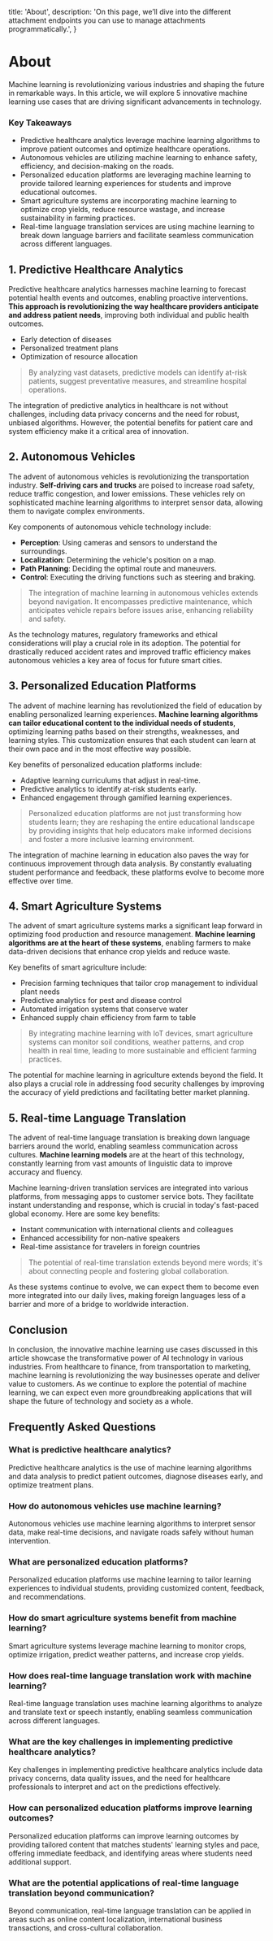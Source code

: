   title: 'About',
  description:
    'On this page, we’ll dive into the different attachment endpoints you can use to manage attachments programmatically.',
}

# About

Machine learning is revolutionizing various industries and shaping the future in remarkable ways. In this article, we will explore 5 innovative machine learning use cases that are driving significant advancements in technology.

### Key Takeaways

*   Predictive healthcare analytics leverage machine learning algorithms to improve patient outcomes and optimize healthcare operations.
*   Autonomous vehicles are utilizing machine learning to enhance safety, efficiency, and decision-making on the roads.
*   Personalized education platforms are leveraging machine learning to provide tailored learning experiences for students and improve educational outcomes.
*   Smart agriculture systems are incorporating machine learning to optimize crop yields, reduce resource wastage, and increase sustainability in farming practices.
*   Real-time language translation services are using machine learning to break down language barriers and facilitate seamless communication across different languages.

## 1\. Predictive Healthcare Analytics

Predictive healthcare analytics harnesses machine learning to forecast potential health events and outcomes, enabling proactive interventions. **This approach is revolutionizing the way healthcare providers anticipate and address patient needs**, improving both individual and public health outcomes.

*   Early detection of diseases
*   Personalized treatment plans
*   Optimization of resource allocation

> By analyzing vast datasets, predictive models can identify at-risk patients, suggest preventative measures, and streamline hospital operations.

The integration of predictive analytics in healthcare is not without challenges, including data privacy concerns and the need for robust, unbiased algorithms. However, the potential benefits for patient care and system efficiency make it a critical area of innovation.

## 2\. Autonomous Vehicles

The advent of autonomous vehicles is revolutionizing the transportation industry. **Self-driving cars and trucks** are poised to increase road safety, reduce traffic congestion, and lower emissions. These vehicles rely on sophisticated machine learning algorithms to interpret sensor data, allowing them to navigate complex environments.

Key components of autonomous vehicle technology include:

*   **Perception**: Using cameras and sensors to understand the surroundings.
*   **Localization**: Determining the vehicle's position on a map.
*   **Path Planning**: Deciding the optimal route and maneuvers.
*   **Control**: Executing the driving functions such as steering and braking.

> The integration of machine learning in autonomous vehicles extends beyond navigation. It encompasses predictive maintenance, which anticipates vehicle repairs before issues arise, enhancing reliability and safety.

As the technology matures, regulatory frameworks and ethical considerations will play a crucial role in its adoption. The potential for drastically reduced accident rates and improved traffic efficiency makes autonomous vehicles a key area of focus for future smart cities.

## 3\. Personalized Education Platforms

The advent of machine learning has revolutionized the field of education by enabling personalized learning experiences. **Machine learning algorithms can tailor educational content to the individual needs of students**, optimizing learning paths based on their strengths, weaknesses, and learning styles. This customization ensures that each student can learn at their own pace and in the most effective way possible.

Key benefits of personalized education platforms include:

*   Adaptive learning curriculums that adjust in real-time.
*   Predictive analytics to identify at-risk students early.
*   Enhanced engagement through gamified learning experiences.

> Personalized education platforms are not just transforming how students learn; they are reshaping the entire educational landscape by providing insights that help educators make informed decisions and foster a more inclusive learning environment.

The integration of machine learning in education also paves the way for continuous improvement through data analysis. By constantly evaluating student performance and feedback, these platforms evolve to become more effective over time.

## 4\. Smart Agriculture Systems

The advent of smart agriculture systems marks a significant leap forward in optimizing food production and resource management. **Machine learning algorithms are at the heart of these systems**, enabling farmers to make data-driven decisions that enhance crop yields and reduce waste.

Key benefits of smart agriculture include:

*   Precision farming techniques that tailor crop management to individual plant needs
*   Predictive analytics for pest and disease control
*   Automated irrigation systems that conserve water
*   Enhanced supply chain efficiency from farm to table

> By integrating machine learning with IoT devices, smart agriculture systems can monitor soil conditions, weather patterns, and crop health in real time, leading to more sustainable and efficient farming practices.

The potential for machine learning in agriculture extends beyond the field. It also plays a crucial role in addressing food security challenges by improving the accuracy of yield predictions and facilitating better market planning.

## 5\. Real-time Language Translation

The advent of real-time language translation is breaking down language barriers around the world, enabling seamless communication across cultures. **Machine learning models** are at the heart of this technology, constantly learning from vast amounts of linguistic data to improve accuracy and fluency.

Machine learning-driven translation services are integrated into various platforms, from messaging apps to customer service bots. They facilitate instant understanding and response, which is crucial in today's fast-paced global economy. Here are some key benefits:

*   Instant communication with international clients and colleagues
*   Enhanced accessibility for non-native speakers
*   Real-time assistance for travelers in foreign countries

> The potential of real-time translation extends beyond mere words; it's about connecting people and fostering global collaboration.

As these systems continue to evolve, we can expect them to become even more integrated into our daily lives, making foreign languages less of a barrier and more of a bridge to worldwide interaction.

## Conclusion

In conclusion, the innovative machine learning use cases discussed in this article showcase the transformative power of AI technology in various industries. From healthcare to finance, from transportation to marketing, machine learning is revolutionizing the way businesses operate and deliver value to customers. As we continue to explore the potential of machine learning, we can expect even more groundbreaking applications that will shape the future of technology and society as a whole.

## Frequently Asked Questions

### What is predictive healthcare analytics?

Predictive healthcare analytics is the use of machine learning algorithms and data analysis to predict patient outcomes, diagnose diseases early, and optimize treatment plans.

### How do autonomous vehicles use machine learning?

Autonomous vehicles use machine learning algorithms to interpret sensor data, make real-time decisions, and navigate roads safely without human intervention.

### What are personalized education platforms?

Personalized education platforms use machine learning to tailor learning experiences to individual students, providing customized content, feedback, and recommendations.

### How do smart agriculture systems benefit from machine learning?

Smart agriculture systems leverage machine learning to monitor crops, optimize irrigation, predict weather patterns, and increase crop yields.

### How does real-time language translation work with machine learning?

Real-time language translation uses machine learning algorithms to analyze and translate text or speech instantly, enabling seamless communication across different languages.

### What are the key challenges in implementing predictive healthcare analytics?

Key challenges in implementing predictive healthcare analytics include data privacy concerns, data quality issues, and the need for healthcare professionals to interpret and act on the predictions effectively.

### How can personalized education platforms improve learning outcomes?

Personalized education platforms can improve learning outcomes by providing tailored content that matches students' learning styles and pace, offering immediate feedback, and identifying areas where students need additional support.

### What are the potential applications of real-time language translation beyond communication?

Beyond communication, real-time language translation can be applied in areas such as online content localization, international business transactions, and cross-cultural collaboration.
